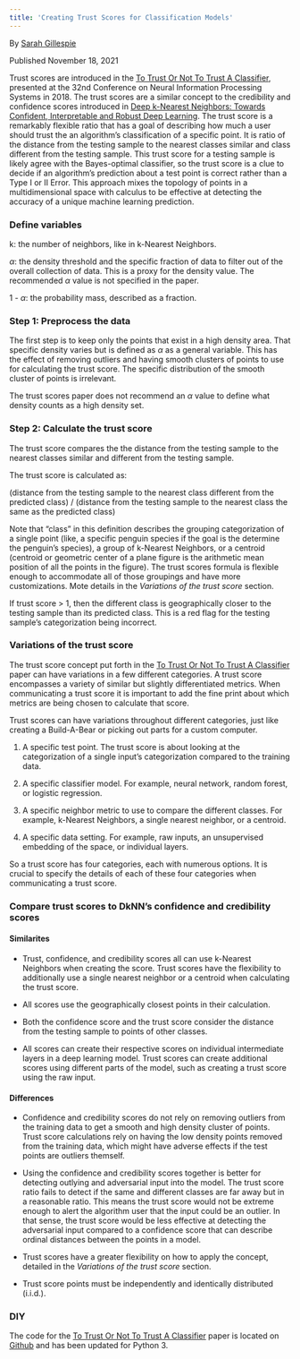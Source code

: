 ```yaml
---
title: 'Creating Trust Scores for Classification Models'
---
```

By [Sarah Gillespie](https://www.linkedin.com/in/sarahg4567/)
 
Published November 18, 2021

Trust scores are introduced in the [To Trust Or Not To Trust A Classifier](https://arxiv.org/pdf/1805.11783.pdf), presented at the 32nd Conference on Neural Information Processing Systems in 2018. The trust scores are a similar concept to the credibility and confidence scores introduced in [Deep k-Nearest Neighbors: Towards Confident, Interpretable and Robust Deep Learning](https://arxiv.org/pdf/1803.04765.pdf). The trust score is a remarkably flexible ratio that has a goal of describing how much a user should trust the an algorithm's classification of a specific point. It is ratio of the distance from the testing sample to the nearest classes similar and class different from the testing sample. This trust score for a testing sample is likely agree with the Bayes-optimal classifier, so the trust score is a clue to decide if an algorithm's prediction about a test point is correct rather than a Type I or II Error. This approach mixes the topology of points in a multidimensional space with calculus to be effective at detecting the accuracy of a unique machine learning prediction.

### Define variables

k: the number of neighbors, like in k-Nearest Neighbors.

$\alpha$: the density threshold and the specific fraction of data to filter out of the overall collection of data. This is a proxy for the density value. The recommended $\alpha$ value is not specified in the paper.

1 - $\alpha$: the probability mass, described as a fraction.

### Step 1: Preprocess the data

The first step is to keep only the points that exist in a high density area. That specific density varies but is defined as $\alpha$ as a general variable. This has the effect of removing outliers and having smooth clusters of points to use for calculating the trust score. The specific distribution of the smooth cluster of points is irrelevant.

The trust scores paper does not recommend an $\alpha$ value to define what density counts as a high density set.


### Step 2: Calculate the trust score

The trust score compares the the distance from the testing sample to the nearest classes similar and different from the testing sample.

The trust score is calculated as:

(distance from the testing sample to the nearest class different from the predicted class) / 
(distance from the testing sample to the nearest class the same as the predicted class)

Note that "class" in this definition describes the grouping categorization of a single point (like, a specific penguin species if the goal is the determine the penguin's species), a group of k-Nearest Neighbors, or a centroid (centroid or geometric center of a plane figure is the arithmetic mean position of all the points in the figure). The trust scores formula is flexible enough to accommodate all of those groupings and have more customizations. Mote details in the *Variations of the trust score* section.

If trust score > 1, then the different class is geographically closer to the testing sample than its predicted class. This is a red flag for the testing sample's categorization being incorrect.

### Variations of the trust score

The trust score concept put forth in the [To Trust Or Not To Trust A Classifier](https://arxiv.org/pdf/1805.11783.pdf) paper can have variations in a few different categories. A trust score encompasses a variety of similar but slightly differentiated metrics. When communicating a trust score it is important to add the fine print about which metrics are being chosen to calculate that score.

Trust scores can have variations throughout different categories, just like creating a Build-A-Bear or picking out parts for a custom computer.

1) A specific test point. The trust score is about looking at the categorization of a single input's categorization compared to the training data.

2) A specific classifier model. For example, neural network, random forest, or logistic regression.

3) A specific neighbor metric to use to compare the different classes. For example, k-Nearest Neighbors, a single nearest neighbor, or a centroid.

4) A specific data setting. For example, raw inputs, an unsupervised embedding of the space, or individual layers.

So a trust score has four categories, each with numerous options. It is crucial to specify the details of each of these four categories when communicating a trust score.


### Compare trust scores to DkNN's confidence and credibility scores


#### Similarites
* Trust, confidence, and credibility scores all can use k-Nearest Neighbors when creating the score. Trust scores have the flexibility to additionally use a single nearest neighbor or a centroid when calculating the trust score.

* All scores use the geographically closest points in their calculation.

* Both the confidence score and the trust score consider the distance from the testing sample to points of other classes.

* All scores can create their respective scores on individual intermediate layers in a deep learning model. Trust scores can create additional scores using different parts of the model, such as creating a trust score using the raw input.



#### Differences

* Confidence and credibility scores do not rely on removing outliers from the training data to get a smooth and high density cluster of points. Trust score calculations rely on having the low density points removed from the training data, which might have adverse effects if the test points are outliers themself.

* Using the confidence and credibility scores together is better for detecting outlying and adversarial input into the model. The trust score ratio fails to detect if the same and different classes are far away but in a reasonable ratio. This means the trust score would not be extreme enough to alert the algorithm user that the input could be an outlier. In that sense, the trust score would be less effective at detecting the adversarial input compared to a confidence score that can describe ordinal distances between the points in a model.

* Trust scores have a greater flexibility on how to apply the concept, detailed in the *Variations of the trust score* section.

* Trust score points must be independently and identically distributed (i.i.d.).


### DIY

The code for the [To Trust Or Not To Trust A Classifier](https://arxiv.org/pdf/1805.11783.pdf) paper is located on [Github](https://github.com/google/TrustScore) and has been updated for Python 3.
